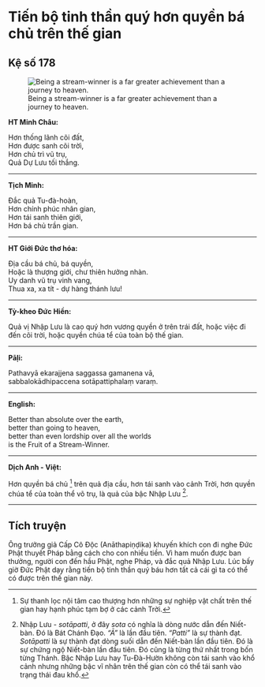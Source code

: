 # Tiến bộ tinh thần quý hơn quyền bá chủ trên thế gian {- #tien-bo-tinh-than-quy-hon-quyen-ba-chu-tren-the-gian}

## Kệ số 178 {- #ke-so-178}

![Being a stream-winner is a far greater achievement than a journey to heaven.](images/kinh-phap-cu-ke-so-178-dhammapada-verse-178.jpg){fig-align="center" .lightbox}

**HT Minh Châu:**

Hơn thống lãnh cõi đất,  
Hơn được sanh cõi trờì,  
Hơn chủ trì vũ trụ,  
Quả Dự Lưu tối thắng.  

<hr class="divider">

**Tịch Minh:**

Ðắc quả Tu-đà-hoàn,  
Hơn chính phúc nhân gian,  
Hơn tái sanh thiên giới,  
Hơn bá chủ trần gian.  

<hr class="divider">

**HT Giới Đức thơ hóa:**

Ðịa cầu bá chủ, bá quyền,  
Hoặc là thượng giới, chư thiên hưởng nhàn.  
Uy danh vũ trụ vinh vang,  
Thua xa, xa tít - dự hàng thánh lưu!  

<hr class="divider">

**Tỳ-kheo Đức Hiền:**

Quả vị Nhập Lưu là cao quý hơn vương quyền ở trên trái đất, hoặc việc đi đến cõi trời, hoặc quyền chúa tể của toàn bộ thế gian.  

<hr class="divider">

**Pāḷi:**

Pathavyā ekarajjena saggassa gamanena vā,  
sabbalokādhipaccena sotāpattiphalaṃ varaṃ.  

<hr class="divider">

**English:**

Better than absolute over the earth,  
better than going to heaven,  
better than even lordship over all the worlds  
is the Fruit of a Stream-Winner.  

<hr class="divider">

**Dịch Anh - Việt:**

Hơn quyền bá chủ [^1] trên quả địa cầu, hơn tái sanh vào cảnh Trời, hơn quyền chúa tể của toàn thể võ trụ, là quả của bậc Nhập Lưu [^2].

<hr class="divider">

## Tích truyện {- #tich-truyen}

Ông trưởng giả Cấp Cô Ðộc (Anāthapiṇḍika) khuyến khích con đi nghe Ðức Phật thuyết Pháp bằng cách cho con nhiều tiền. Vì ham muốn được ban thưởng, người con đến hầu Phật, nghe Pháp, và đắc quả Nhập Lưu. Lúc bấy giờ Ðức Phật dạy rằng tiến bộ tinh thần quý báu hơn tất cả cái gì ta có thể có được trên thế gian này.

[^1]: Sự thanh lọc nội tâm cao thượng hơn những sự nghiệp vật chất trên thế gian hay hạnh phúc tạm bợ ở các cảnh Trời.

[^2]: Nhập Lưu - *sotāpatti*, ở đây *sota* có nghĩa là dòng nước dẫn đến Niết-bàn. Ðó là Bát Chánh Ðạo. *"Ā"* là lần đầu tiên. *"Patti"* là sự thành đạt. *Sotāpatti* là sự thành đạt dòng suối dẫn đến Niết-bàn lần đầu tiên. Ðó là sự chứng ngộ Niết-bàn lần đầu tiên. Ðó cũng là từng thứ nhất trong bốn từng Thánh. Bậc Nhập Lưu hay Tu-Ðà-Hườn không còn tái sanh vào khổ cảnh nhưng những bậc vĩ nhân trên thế gian còn có thể tái sanh vào trạng thái đau khổ.